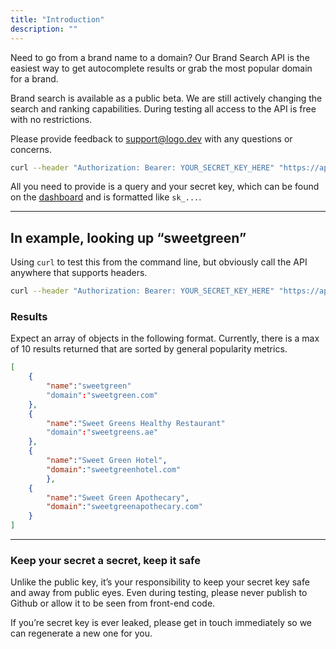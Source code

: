 ```yaml
---
title: "Introduction"
description: ""
---
```


Need to go from a brand name to a domain? Our Brand Search API is the easiest way to get autocomplete results or grab the most popular domain for a brand.

<Warning>

Brand search is available as a public beta. We are still actively changing the search and ranking capabilities. During testing all access to the API is free with no restrictions.

Please provide feedback to [support@logo.dev](mailto:support@logo.dev?subject=Brand%20Search) with any questions or concerns.

</Warning>

```bash
curl --header "Authorization: Bearer: YOUR_SECRET_KEY_HERE" "https://api.logo.dev/search?q=QUERY"
```

All you need to provide is a query and your secret key, which can be found on the [dashboard](https://www.logo.dev/dashboard) and is formatted like `sk_...`.

---

## In example, looking up “sweetgreen”

Using `curl` to test this from the command line, but obviously call the API anywhere that supports headers.

```bash
curl --header "Authorization: Bearer: YOUR_SECRET_KEY_HERE" "https://api.logo.dev/search?q=sweetgreen"
```

### Results

Expect an array of objects in the following format. Currently, there is a max of 10 results returned that are sorted by general popularity metrics.

```json
[
	{
		"name":"sweetgreen"
		"domain":"sweetgreen.com"
	},
	{
		"name":"Sweet Greens Healthy Restaurant"
		"domain":"sweetgreens.ae"
	},
	{
		"name":"Sweet Green Hotel",
		"domain":"sweetgreenhotel.com"
		},
	{
		"name":"Sweet Green Apothecary",
		"domain":"sweetgreenapothecary.com"
	}
]
```

---

### Keep your secret a secret, keep it safe

Unlike the public key, it’s your responsibility to keep your secret key safe and away from public eyes. Even during testing, please never publish to Github or allow it to be seen from front-end code.

If you’re secret key is ever leaked, please get in touch immediately so we can regenerate a new one for you.
